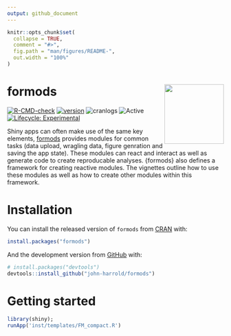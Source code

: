 ```yaml
---
output: github_document
---
```


<!-- README.md is generated from README.Rmd. Please edit that file -->

```r
knitr::opts_chunk$set(
  collapse = TRUE,
  comment = "#>",
  fig.path = "man/figures/README-",
  out.width = "100%"
)
```

# formods <img src="man/figures/logo.png" align="right" height="138.5" />

<!-- badges: start -->
[![R-CMD-check](https://github.com/john-harrold/formods/workflows/R-CMD-check/badge.svg)](https://github.com/john-harrold/formods/actions)
[![version](https://www.r-pkg.org/badges/version/formods)](https://CRAN.R-project.org/package=formods)
![cranlogs](https://cranlogs.r-pkg.org/badges/formods) 
![Active](https://www.repostatus.org/badges/latest/active.svg)
[![Lifecycle: Experimental](https://img.shields.io/badge/lifecycle-experimental-orange.svg)](https://lifecycle.r-lib.org/articles/stages.html)


<!-- badges: end -->

Shiny apps can often make use of the same key elements, [formods](<https://formods.ubiquity.tools>) provides modules for common tasks (data upload, wragling data, figure genration and saving the app state). These modules can react and interact as well as generate code to create reproducable analyses. {formods} also defines a framework for creating reactive modules. The vignettes outline how to use these modules as well as how to create other modules within this framework.

# Installation

You can install the released version of ``formods`` from [CRAN](https://cran.r-project.org/package=formods) with:

``` r
install.packages("formods")
```

And the development version from [GitHub](https://github.com/john-harrold/formods) with:

``` r
# install.packages("devtools")
devtools::install_github("john-harrold/formods")
```

# Getting started


``` r 
library(shiny); 
runApp('inst/templates/FM_compact.R')
```
